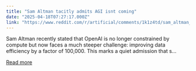 ```yaml
---
title: "Sam Altman tacitly admits AGI isnt coming"
date: "2025-04-18T07:27:17.000Z"
link: "https://www.reddit.com/r/artificial/comments/1k1z4td/sam_altman_tacitly_admits_agi_isnt_coming/"
---
```


Sam Altman recently stated that OpenAI is no longer constrained by compute but now faces a much steeper challenge: improving data efficiency by a factor of 100,000. This marks a quiet admission that s...

[Read more](https://www.reddit.com/r/artificial/comments/1k1z4td/sam_altman_tacitly_admits_agi_isnt_coming/)

